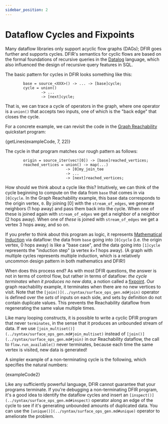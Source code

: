 ```yaml
---
sidebar_position: 2
---
```



# Dataflow Cycles and Fixpoints
Many dataflow libraries only support acyclic flow graphs (DAGs); DFIR goes further and supports cycles. DFIR's semantics for cyclic flows are based on the formal foundations of recursive queries in the [Datalog](https://en.wikipedia.org/wiki/Datalog) language, which also influenced the design of recursive query features in SQL.

The basic pattern for cycles in DFIR looks something like this:
```
        base = source_<XXX>() -> ... -> [base]cycle;
        cycle = union() 
                -> ... 
                -> [next]cycle;
```
That is, we can trace a cycle of operators in the graph, where one operator is a `union()` that accepts two inputs, one of which is the "back edge" that closes the cycle. 

For a concrete example, we can revisit the code in the [Graph Reachability](../quickstart/example_5_reachability.mdx) quickstart program:

<CodeBlock language="rust">{getLines(exampleCode, 7, 22)}</CodeBlock>

The cycle in that program matches our rough pattern as follows:
```
        origin = source_iter(vec![0]) -> [base]reached_vertices;
        reached_vertices = union() -> map(...) 
                           -> [0]my_join_tee 
                           -> ... 
                           -> [next]reached_vertices;
```

How should we think about a cycle like this? Intuitively, we can think of the cycle beginning to compute on the data from `base` that comes in via `[0]cycle`. In the Graph Reachability example, this base data corresponds to the origin vertex, `0`. By joining [0] with the `stream_of_edges`, we generate neighbors (1 hop away) and pass them back into the cycle. When one of these is joined again with `stream_of_edges` we get a neighbor of a neighbor (2 hops away). When one of *these* is joined with `stream_of_edges` we get a vertex 3 hops away, and so on. 

If you prefer to think about this program as logic, it represents [Mathematical Induction](https://en.wikipedia.org/wiki/Mathematical_induction) via dataflow: the data from `base` going into `[0]cycle` (i.e. the origin vertex, 0 hops away) is like a "base case", and the data going into `[1]cycle` represents the "induction step" (a vertex *k+1* hops away). (A graph with multiple cycles represents multiple induction, which is a relatively uncommon design pattern in both mathematics and DFIR!)

When does this process end? As with most DFIR questions, the answer is not in terms of control flow, but rather in terms of dataflow: *the cycle terminates when it produces no new data*, a notion called a [fixpoint](https://en.wikipedia.org/wiki/Fixed_point_(mathematics)). Our graph reachability example, it terminates when there are no new vertices to visit. Note that the `[join()](../syntax/surface_ops_gen.md#join)` operator is defined over the *sets* of inputs on each side, and sets
by definition do not contain duplicate values. This prevents the Reachability dataflow from regenerating the same value multiple times.

Like many looping constructs, it is possible to write a cyclic DFIR program that never ``terminates``, in the sense that it produces an unbounded stream of data. If we use `[join_multiset()](../syntax/surface_ops_gen.md#join_multiset)` instead of `[join()](../syntax/surface_ops_gen.md#join)` in our Reachability dataflow, the call to `flow.run_available()` never terminates, because each time the same vertex is visited, new data is generated!

A simpler example of a non-terminating cycle is the following, which specifies the natural numbers:

<CodeBlock language="rust" showLineNumbers>{exampleCode2}</CodeBlock>

Like any sufficiently powerful language, DFIR cannot guarantee that your programs terminate. If you're debugging a non-terminating DFIR program, it's a good idea to identify the dataflow cycles and insert an
`[inspect()](../syntax/surface_ops_gen.md#inspect)` operator along an edge of the cycle to see if it's generating unbounded amounts of duplicated data. You can use the `[unique()](../syntax/surface_ops_gen.md#unique)` operator to ameliorate the problem.